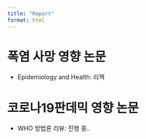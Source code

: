 ```yaml
---
title: "Report"
format: html
---
```


# 폭염 사망 영향 논문
- Epidemiology and Health: 리젝
 

# 코로나19판데믹 영향 논문
- WHO 방법론 리뷰: 진행 중..